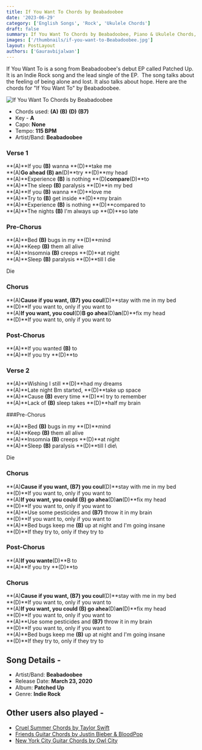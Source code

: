 ```yaml
---
title: If You Want To Chords by Beabadoobee
date: '2023-06-29'
category: ['English Songs', 'Rock', 'Ukulele Chords']
draft: false
summary: If You Want To Chords by Beabadoobee, Piano & Ukulele Chords, Chords used - (A) (B) (D) (B7), Capo - None, Key - A Major
images: ['/thumbnails/if-you-want-to-Beabadoobee.jpg']
layout: PostLayout
authors: ['Gauravbijalwan']
---
```


If You Want To is a song from Beabadoobee's debut EP called Patched Up. It is an Indie Rock song and the lead single of the EP.  The song talks about the feeling of being alone and lost. It also talks about hope. Here are the chords for "If You Want To" by Beabadoobee.

![If You Want To Chords by Beabadoobee](/thumbnails/if-you-want-to-Beabadoobee.jpg)

- Chords used: **(A)** **(B)** **(D)** **(B7)**
- Key - **A**
- Capo: **None**
- Tempo: **115 BPM**
- Artist/Band: **Beabadoobee**

### Verse 1

**(A)**If you **(B)** wanna **(D)**take me\
**(A)**Go ahead **(B)** an**(D)**try **(D)**my head\
**(A)**Experience **(B)** is nothing **(D)**compare**(D)**to\
**(A)**The sleep **(B)** paralysis **(D)**in my bed\
**(A)**If you **(B)** wanna **(D)**love me\
**(A)**Try to **(B)** get inside **(D)**my brain\
**(A)**Experience **(B)** is nothing **(D)**compared to\
**(A)**The nights **(B)** I'm always up **(D)**so late

### Pre-Chorus

**(A)**Bed **(B)** bugs in my **(D)**mind\
**(A)**Keep **(B)** them all alive\
**(A)**Insomnia **(B)** creeps **(D)**at night\
**(A)**Sleep **(B)** paralysis **(D)**till I die

Die

### Chorus

**(A)**Cause if you want, **(B7)** you coul**(D)**stay with me in my bed\
**(D)**If you want to, only if you want to\
**(A)**If you want, you coul**(D)**B go ahea**(D)**an**(D)**fix my head\
**(D)**If you want to, only if you want to

### Post-Chorus

**(A)**If you wanted **(B)** to\
**(A)**If you try **(D)**to

### Verse 2

**(A)**Wishing I still **(D)**had my dreams\
**(A)**Late night Bm started, **(D)**take up space\
**(A)**Cause **(B)** every time **(D)**I try to remember\
**(A)**Lack of **(B)** sleep takes **(D)**half my brain

###Pre-Chorus

**(A)**Bed **(B)** bugs in my **(D)**mind\
**(A)**Keep **(B)** them all alive\
**(A)**Insomnia **(B)** creeps **(D)**at night\
**(A)**Sleep **(B)** paralysis **(D)**till I die\

Die

### Chorus

**(A)**Cause if you want, **(B7)** you coul**(D)**stay with me in my bed\
**(D)**If you want to, only if you want to\
**(A)**If you want, you could **(B)** go ahea**(D)**an**(D)**fix my head\
**(D)**If you want to, only if you want to\
**(A)**Use some pesticides and **(B7)** throw it in my brain\
**(D)**If you want to, only if you want to\
**(A)**Bed bugs keep me **(B)** up at night and I'm going insane\
**(D)**If they try to, only if they try to

### Post-Chorus

**(A)**If you wante**(D)**B to\
**(A)**If you try **(D)**to

### Chorus

**(A)**Cause if you want, **(B7)** you coul**(D)**stay with me in my bed\
**(D)**If you want to, only if you want to\
**(A)**If you want, you could **(B)** go ahea**(D)**an**(D)**fix my head\
**(D)**If you want to, only if you want to\
**(A)**Use some pesticides and **(B7)** throw it in my brain\
**(D)**If you want to, only if you want to\
**(A)**Bed bugs keep me **(B)** up at night and I'm going insane\
**(D)**If they try to, only if they try to

## Song Details -

- Artist/Band: **Beabadoobee**
- Release Date: **March 23, 2020**
- Album: **Patched Up**
- Genre: **Indie Rock**

## Other users also played -

- [Cruel Summer Chords by Taylor Swift](https://www.chordsco.com/chords/cruel-summer-guitar-chords-by-taylor-swift)
- [Friends Guitar Chords by Justin Bieber & BloodPop](https://www.chordsco.com/chords/friends-guitar-chords-by-justin-bieber-bloodpop)
- [New York City Guitar Chords by Owl City](https://www.chordsco.com/chords/new-york-city-guitar-chords-by-owl-city)
